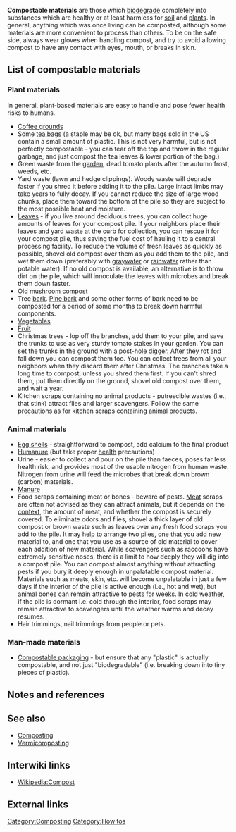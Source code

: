 {{explain redlinks}}
'''Compostable materials''' are those which [[biodegrade]] completely into substances which are healthy or at least harmless for [[soil]] and [[plants]]. In general, anything which was once living can be composted, although some materials are more convenient to process than others. To be on the safe side, always wear gloves when handling compost, and try to avoid allowing compost to have any contact with eyes, mouth, or breaks in skin.

== List of compostable materials ==
{{Main|Fertiliser_types_and_administration#Manure.2C_compost_and_wastes}}

=== Plant materials ===
In general, plant-based materials are easy to handle and pose fewer health risks to humans.

* [[Coffee grounds]]
* Some [[tea bags]] (a staple may be ok, but many bags sold in the US contain a small amount of plastic. This is not very harmful, but is not perfectly compostable - you can tear off the top and throw in the regular garbage, and just compost the tea leaves & lower portion of the bag.)
* Green waste from the [[garden]], dead tomato plants after the autumn frost, weeds, etc.
* Yard waste (lawn and hedge clippings). Woody waste will degrade faster if you shred it before adding it to the pile. Large intact limbs may take years to fully decay. If you cannot reduce the size of large wood chunks, place them toward the bottom of the pile so they are subject to the most possible heat and moisture.
* [[Leaves]] - if you live around deciduous trees, you can collect huge amounts of leaves for your compost pile. If your neighbors place their leaves and yard waste at the curb for collection, you can rescue it for your compost pile, thus saving the fuel cost of hauling it to a central processing facility. To reduce the volume of fresh leaves as quickly as possible, shovel old compost over them as you add them to the pile, and wet them down (preferably with [[graywater]] or [[rainwater]] rather than potable water). If no old compost is available, an alternative is to throw dirt on the pile, which will innoculate the leaves with microbes and break them down faster.
* Old [[mushroom compost]]
* Tree [[bark]]. [[Pine bark]] and some other forms of bark need to be composted for a period of some months to break down harmful components.
* [[Vegetables]] 
* [[Fruit]]
* Christmas trees - lop off the branches, add them to your pile, and save the trunks to use as very sturdy tomato stakes in your garden. You can set the trunks in the ground with a post-hole digger. After they rot and fall down you can compost them too. You can collect trees from all your neighbors when they discard them after Christmas. The branches take a long time to compost, unless you shred them first. If you can't shred them, put them directly on the ground, shovel old compost over them, and wait a year.
* Kitchen scraps containing no animal products - putrescible wastes (i.e., that stink) attract flies and larger scavengers. Follow the same precautions as for kitchen scraps containing animal products.

=== Animal materials ===
* [[Egg shells]] - straightforward to compost, add calcium to the final product
* [[Humanure]] (but take proper [[health]] precautions)
* Urine - easier to collect and pour on the pile than faeces, poses far less health risk, and provides most of the usable nitrogen from human waste. Nitrogen from urine will feed the microbes that break down brown (carbon) materials.
* [[Manure]]
* Food scraps containing meat or bones - beware of pests. [[Meat]] scraps are often not advised as they can attract animals, but it depends on the [[context]], the amount of meat, and whether the compost is securely covered. To eliminate odors and flies, shovel a thick layer of old compost or brown waste such as leaves over any fresh food scraps you add to the pile. It may help to arrange two piles, one that you add new material to, and one that you use as a source of old material to cover each addition of new material. While scavengers such as raccoons have extremely sensitive noses, there is a limit to how deeply they will dig into a compost pile. You can compost almost anything without attracting pests if you bury it deeply enough in unpalatable compost material. Materials such as meats, skin, etc. will become unpalatable in just a few days if the interior of the pile is active enough (i.e., hot and wet), but animal bones can remain attractive to pests for weeks. In cold weather, if the pile is dormant i.e. cold through the interior, food scraps may remain attractive to scavengers until the weather warms and decay resumes. 
* Hair trimmings, nail trimmings from people or pets. 

=== Man-made materials ===
* [[Compostable packaging]] - but ensure that any "plastic" is actually compostable, and not just "biodegradable" (i.e. breaking down into tiny pieces of plastic).

== Notes and references ==
{{reflist}}

== See also ==

* [[Composting]]
* [[Vermicomposting]]

== Interwiki links ==

* [[Wikipedia:Compost]]

== External links ==
{{add links}}
{{stub}}

[[Category:Composting]]
[[Category:How tos]]